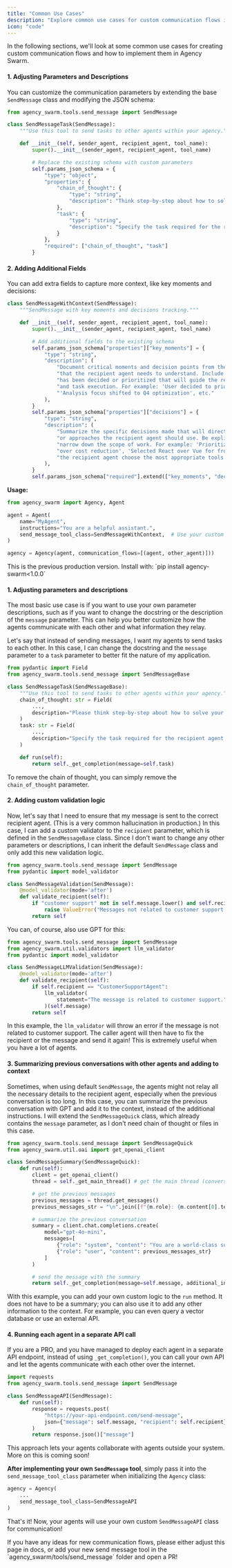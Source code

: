 ```yaml
---
title: "Common Use Cases"
description: "Explore common use cases for custom communication flows in Agency Swarm."
icon: "code"
---
```


In the following sections, we'll look at some common use cases for creating custom communication flows and how to implement them in Agency Swarm.

<Tabs>
<Tab title="v1.x">

#### 1. Adjusting Parameters and Descriptions

You can customize the communication parameters by extending the base `SendMessage` class and modifying the JSON schema:

```python
from agency_swarm.tools.send_message import SendMessage

class SendMessageTask(SendMessage):
    """Use this tool to send tasks to other agents within your agency."""

    def __init__(self, sender_agent, recipient_agent, tool_name):
        super().__init__(sender_agent, recipient_agent, tool_name)

        # Replace the existing schema with custom parameters
        self.params_json_schema = {
            "type": "object",
            "properties": {
                "chain_of_thought": {
                    "type": "string",
                    "description": "Think step-by-step about how to solve your current task, then break it down into smaller steps for the recipient agent."
                },
                "task": {
                    "type": "string",
                    "description": "Specify the task required for the recipient agent to complete. Focus on clarifying what the task entails rather than providing exact instructions."
                }
            },
            "required": ["chain_of_thought", "task"]
        }
```

#### 2. Adding Additional Fields

You can add extra fields to capture more context, like key moments and decisions:

```python
class SendMessageWithContext(SendMessage):
    """SendMessage with key moments and decisions tracking."""

    def __init__(self, sender_agent, recipient_agent, tool_name):
        super().__init__(sender_agent, recipient_agent, tool_name)

        # Add additional fields to the existing schema
        self.params_json_schema["properties"]["key_moments"] = {
            "type": "string",
            "description": (
                "Document critical moments and decision points from the current conversation "
                "that the recipient agent needs to understand. Include context about what "
                "has been decided or prioritized that will guide the recipient's tool selection "
                "and task execution. For example: 'User decided to prioritize performance over cost', "
                "'Analysis focus shifted to Q4 optimization', etc."
            ),
        }
        self.params_json_schema["properties"]["decisions"] = {
            "type": "string",
            "description": (
                "Summarize the specific decisions made that will directly impact which tools "
                "or approaches the recipient agent should use. Be explicit about choices that "
                "narrow down the scope of work. For example: 'Prioritized performance analysis "
                "over cost reduction', 'Selected React over Vue for frontend', etc. This helps "
                "the recipient agent choose the most appropriate tools and approach."
            ),
        }
        self.params_json_schema["required"].extend(["key_moments", "decisions"])
```

**Usage:**

```python
from agency_swarm import Agency, Agent

agent = Agent(
    name="MyAgent",
    instructions="You are a helpful assistant.",
    send_message_tool_class=SendMessageWithContext,  # Use your custom class
)

agency = Agency(agent, communication_flows=[(agent, other_agent)]))
```

</Tab>
<Tab title="v0.x">

<Info>
This is the previous production version. Install with: `pip install agency-swarm<1.0.0`
</Info>

#### 1. Adjusting parameters and descriptions

The most basic use case is if you want to use your own parameter descriptions, such as if you want to change the docstring or the description of the `message` parameter. This can help you better customize how the agents communicate with each other and what information they relay.

Let's say that instead of sending messages, I want my agents to send tasks to each other. In this case, I can change the docstring and the `message` parameter to a `task` parameter to better fit the nature of my application.

```python
from pydantic import Field
from agency_swarm.tools.send_message import SendMessageBase

class SendMessageTask(SendMessageBase):
    """Use this tool to send tasks to other agents within your agency."""
    chain_of_thought: str = Field(
        ...,
        description="Please think step-by-step about how to solve your current task, provided by the user. Then, break down this task into smaller steps and issue each step individually to the recipient agent via the task parameter."
    )
    task: str = Field(
        ...,
        description="Specify the task required for the recipient agent to complete. Focus on clarifying what the task entails, rather than providing exact instructions. Make sure to include all the relevant information needed to complete the task."
    )

    def run(self):
        return self._get_completion(message=self.task)
```

To remove the chain of thought, you can simply remove the `chain_of_thought` parameter.

#### 2. Adding custom validation logic

Now, let's say that I need to ensure that my message is sent to the correct recipient agent. (This is a very common hallucination in production.) In this case, I can add a custom validator to the `recipient` parameter, which is defined in the `SendMessageBase` class. Since I don't want to change any other parameters or descriptions, I can inherit the default `SendMessage` class and only add this new validation logic.

```python
from agency_swarm.tools.send_message import SendMessage
from pydantic import model_validator

class SendMessageValidation(SendMessage):
    @model_validator(mode='after')
    def validate_recipient(self):
        if "customer support" not in self.message.lower() and self.recipient == "CustomerSupportAgent":
            raise ValueError("Messages not related to customer support cannot be sent to the customer support agent.")
        return self
```

You can, of course, also use GPT for this:

```python
from agency_swarm.tools.send_message import SendMessage
from agency_swarm.util.validators import llm_validator
from pydantic import model_validator

class SendMessageLLMValidation(SendMessage):
    @model_validator(mode='after')
    def validate_recipient(self):
        if self.recipient == "CustomerSupportAgent":
            llm_validator(
                statement="The message is related to customer support."
            )(self.message)
        return self
```

In this example, the `llm_validator` will throw an error if the message is not related to customer support. The caller agent will then have to fix the recipient or the message and send it again! This is extremely useful when you have a lot of agents.

#### 3. Summarizing previous conversations with other agents and adding to context

Sometimes, when using default `SendMessage`, the agents might not relay all the necessary details to the recipient agent, especially when the previous conversation is too long. In this case, you can summarize the previous conversation with GPT and add it to the context, instead of the additional instructions. I will extend the `SendMessageQuick` class, which already contains the `message` parameter, as I don't need chain of thought or files in this case.

```python
from agency_swarm.tools.send_message import SendMessageQuick
from agency_swarm.util.oai import get_openai_client

class SendMessageSummary(SendMessageQuick):
    def run(self):
        client = get_openai_client()
        thread = self._get_main_thread() # get the main thread (conversation with the user)

        # get the previous messages
        previous_messages = thread.get_messages()
        previous_messages_str = "\n".join([f"{m.role}: {m.content[0].text.value}" for m in previous_messages])

        # summarize the previous conversation
        summary = client.chat.completions.create(
            model="gpt-4o-mini",
            messages=[
                {"role": "system", "content": "You are a world-class summarizer. Please summarize the following conversation in a few sentences:"},
                {"role": "user", "content": previous_messages_str}
            ]
        )

        # send the message with the summary
        return self._get_completion(message=self.message, additional_instructions=f"\n\nPrevious conversation summary: '{summary.choices[0].message.content}'")
```

With this example, you can add your own custom logic to the `run` method. It does not have to be a summary; you can also use it to add any other information to the context. For example, you can even query a vector database or use an external API.

#### 4. Running each agent in a separate API call

If you are a PRO, and you have managed to deploy each agent in a separate API endpoint, instead of using `_get_completion()`, you can call your own API and let the agents communicate with each other over the internet.

```python
import requests
from agency_swarm.tools.send_message import SendMessage

class SendMessageAPI(SendMessage):
    def run(self):
        response = requests.post(
            "https://your-api-endpoint.com/send-message",
            json={"message": self.message, "recipient": self.recipient}
        )
        return response.json()["message"]
```

This approach lets your agents collaborate with agents outside your system. More on this is coming soon!

**After implementing your own `SendMessage` tool**, simply pass it into the `send_message_tool_class` parameter when initializing the `Agency` class:

```python
agency = Agency(
    ...
    send_message_tool_class=SendMessageAPI
)
```

That's it! Now, your agents will use your own custom `SendMessageAPI` class for communication!

</Tab>
</Tabs>

<Tip title="Contributing">
  If you have any ideas for new communication flows, please either adjust this page in docs, or add your new send
  message tool in the `agency_swarm/tools/send_message` folder and open a PR!
</Tip>
